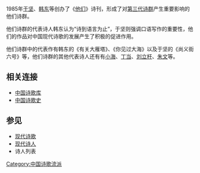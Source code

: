 1985年[[于坚|于坚]]、[[韩东_(诗人)|韩东]]等创办了《[[他们|他们]]》诗刊，形成了对[[第三代诗群|第三代诗群]]产生重要影响的他们诗群。

他们诗群的代表诗人韩东认为“诗到语言为止”，于坚则强调口语写作的重要性，他们的作品对中国现代诗歌的发展产生了积极的促进作用。

他们诗群中的代表作有韩东的《有关大雁塔》、《你见过大海》以及于坚的《尚义街六号》等，他们诗群的其他代表诗人还有有[[小海|小海]]、[[丁当|丁当]]、[[刘立杆|刘立杆]]、[[朱文|朱文]]等。

==相关连接==

*[https://web.archive.org/web/20181121142452/http://www.shigeku.com/ 中国诗歌库]
*[http://poetrycn.com 中国诗歌史]{{Wayback|url=http://poetrycn.com/ |date=20200109082044 }}

==参见==
*[[现代诗歌|现代诗歌]]
*[[现代诗人|现代诗人]]
*诗人列表

[[Category:中国诗歌流派|Category:中国诗歌流派]]